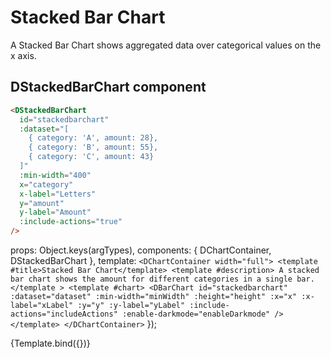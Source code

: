 
<Meta
    title="Visualization/Charts/Stacked Bar Chart"
    component={DStackedBarChart}
/>


# Stacked Bar Chart

A Stacked Bar Chart shows aggregated data over categorical values on the x axis.

<ArgsTable story="Stacked Bar Chart" />

## DStackedBarChart component

```html
<DStackedBarChart
  id="stackedbarchart"
  :dataset="[
    { category: 'A', amount: 28},
    { category: 'B', amount: 55},
    { category: 'C', amount: 43}
  ]"
  :min-width="400"
  x="category"
  x-label="Letters"
  y="amount"
  y-label="Amount"
  :include-actions="true"
/>
```

  props: Object.keys(argTypes),
  components: { DChartContainer, DStackedBarChart },
  template: `
        <DChartContainer width="full">
          <template #title>Stacked Bar Chart</template>
          <template #description>
            A stacked bar chart shows the amount for different categories in a single bar.
          </template
          >
          <template #chart>
            <DBarChart
              id="stackedbarchart"
              :dataset="dataset"
              :min-width="minWidth"
              :height="height"
              :x="x"
              :x-label="xLabel"
              :y="y"
              :y-label="yLabel"
              :include-actions="includeActions"
              :enable-darkmode="enableDarkmode"
            />
          </template>
        </DChartContainer>
    `
});

<Canvas>
  <Story name="Stacked Bar Chart" args={{
    includeActions: true,
    minWidth: 400,
    height: 300,
    x: 'category',
    y: 'amount',
    xLabel: 'Letters',
    yLabel: 'Amount',
    dataset: [
      { category: 'A', amount: 28},
      { category: 'B', amount: 55},
      { category: 'C', amount: 43}
    ],
    enableDarkmode: true,
  }}>
    {Template.bind({})}
  </Story>
</Canvas>